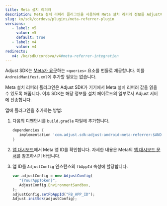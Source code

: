 ```yaml
---
title: Meta 설치 리퍼러
description: Meta 설치 리퍼러 플러그인을 사용하여 Meta 설치 리퍼러 정보를 Adjust에 전송합니다.
slug: ko/sdk/cordova/plugins/meta-referrer-plugin
versions:
   - label: v5
     value: v5
     default: true
   - label: v4
     value: v4
redirects:
   v4: /ko/sdk/cordova/v4#meta-referrer-integration
---
```


<Callout type="note">

Adjust SDK는 [Meta가 요구](https://developers.facebook.com/docs/app-ads/meta-install-referrer#step-1--add-the-meta-apps)하는 `<queries>` 요소를 번들로 제공합니다. 이를 `AndroidManifest.xml`에 추가할 필요는 없습니다.

</Callout>

Meta 설치 리퍼러 플러그인은 Adjust SDK가 기기에서 Meta 설치 리퍼러 값을 읽을 수 있도록 해줍니다. 이후 SDK는 해당 정보를 설치 페이로드의 일부로서 Adjust 서버에 전송합니다.

앱에 플러그인을 추가하는 방법:

1. 다음의 디펜던시를 `build.gradle` 파일에 추가합니다.

   ```groovy
   dependencies {
      implementation 'com.adjust.sdk:adjust-android-meta-referrer:$ANDROID_V5_VERSION'
   }
   ```

1. [앱 대시보드](https://developers.facebook.com/apps)에서 Meta 앱 ID를 확인합니다. 자세한 내용은 Meta의 [앱 대시보드 문서](https://developers.facebook.com/docs/development/create-an-app/app-dashboard)를 참조하시기 바랍니다.

1. 앱 ID를 `AdjustConfig` 인스턴스의 `fbAppId` 속성에 할당합니다.

   ```js
   var adjustConfig = new AdjustConfig(
      "{YourAppToken}",
      AdjustConfig.EnvironmentSandbox,
   );
   adjustConfig.setFbAppId("FB_APP_ID");
   Adjust.initSdk(adjustConfig);
   ```
